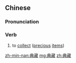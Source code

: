 ==Chinese==
{{zh-forms}}

===Pronunciation===
{{zh-pron
|m=diǎncáng
|cat=v
}}

===Verb===
{{zh-verb}}

# to [[collect]] ([[precious]] [[item]]s)

[[zh-min-nan:典藏]]
[[mg:典藏]]
[[zh:典藏]]